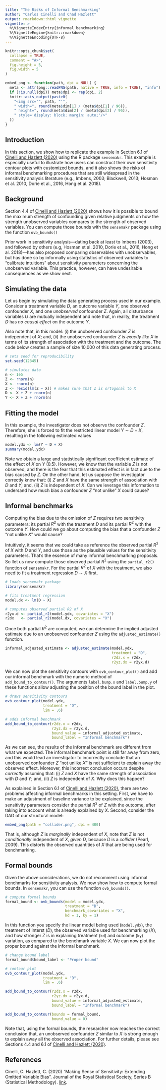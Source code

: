 ```yaml
---
title: "The Risks of Informal Benchmarking"
author: "Carlos Cinelli and Chad Hazlett"
output: rmarkdown::html_vignette
vignette: >
  %\VignetteIndexEntry{informal_benchmarking}
  %\VignetteEngine{knitr::rmarkdown}
  %\VignetteEncoding{UTF-8}
---
```


```r
knitr::opts_chunk$set(
  collapse = TRUE,
  comment = "#>",
  fig.height = 5,
  fig.width = 5
)
```

```r
embed_png <- function(path, dpi = NULL) {
  meta <- attr(png::readPNG(path, native = TRUE, info = TRUE), "info")
  if (!is.null(dpi)) meta$dpi <- rep(dpi, 2)
  knitr::asis_output(paste0(
    "<img src='", path, "'",
    " width=", round(meta$dim[1] / (meta$dpi[1] / 96)),
    " height=", round(meta$dim[2] / (meta$dpi[2] / 96)),
    " style='display: block; margin: auto;'/>"
  ))
}
```


## Introduction

In this section, we show how to replicate the example in Section 6.1 of [Cinelli and Hazlett (2020)](https://doi.org/10.1111/rssb.12348) using the R package `sensemakr`. This example is especially useful to illustrate how users can construct their own sensitivity contour plots with customized bounds, and it also shows the risks of informal benchmarking procedures that are still widespread in the sensitivity analysis literature (e.g., Imbens, 2003; Blackwell, 2013; Hosman et al. 2010, Dorie et al., 2016, Hong et al. 2018). 

## Background

Section 4.4 of [Cinelli and Hazlett (2020)](https://doi.org/10.1111/rssb.12348)  shows how it is possible to bound the maximum strength of confounding given relative judgments on how the strength unobserved variables compares to the strength of observed variables. You can compute those bounds with the `sensemakr` package using the function `ovb_bounds()`

Prior work in sensitivity analysis---dating back at least to Imbens (2003), and followed by others (e.g, Hosman et al. 2010, Dorie et al., 2016, Hong et al. 2018)---has also proposed comparing observables with unobservables, but has done so by informally using statistics of observed variables to "calibrate intuitions" about sensitivity parameters concerning the unobserved variable. This practice, however, can have undesirable consequences as we show next.

## Simulating the data

Let us begin by simulating the data generating process used in our example. Consider a treatment variable $D$, an outcome variable $Y$, one observed confounder $X$, and one *unobserved* confounder $Z$. Again, all disturbance variables $U$ are mutually independent and note that, in reality, the treatment $D$ has *no causal effect* on the outcome $Y$. 

\begin{align}
Z &= U_{z}\\
X &= U_{x}\\
D &= X + Z + U_d\\
Y &= X + Z + U_y
\end{align}

Also note that, in this model: (i) the unobserved confounder $Z$ is independent of $X$; and, (ii) the unobserved confounder $Z$ is *exactly like* $X$ in terms of its strength of association with the treatment and the outcome. The code below creates a sample of size 10,000 of this data generating process.


```r
# sets seed for reproducibility
set.seed(12345)

# simulates data
n <- 1e5
Z <- rnorm(n)
X <- rnorm(n)
Z <- resid(lm(Z ~ X)) # makes sure that Z is ortogonal to X
D <- X + Z + rnorm(n)
Y <- X + Z + rnorm(n)
```

## Fitting the model

In this example, the investigator does not observe the confounder $Z$. Therefore, she is forced to fit the restricted linear model $Y \sim D + X$, resulting in the following estimated values

```r
model.ydx <- lm(Y ~ D + X) 
summary(model.ydx)
```
Note we obtain a large and statistically significant coefficient estimate of the effect of $X$ on $Y$ ($0.5$). However, we know that the variable $Z$ is not observed, and there is the fear that this estimated effect is in fact due to the bias caused by $Z$. On the other hand, let us suppose the investigator correctly know that: (i) $Z$ and $X$ have the same strength of association with $D$ and $Y$; and, (ii) $Z$ is independent of $X$. Can we leverage this information to undersand how much bias a confounder $Z$ "not unlike" $X$ could cause?


## Informal benchmarks

Computing the bias due to the omission of $Z$ requires two sensitivity parameters: its partial $R^2$ with the treatment $D$ and its partial $R^2$ with the outcome $Y$. How could we go about computing the bias that a confounder $Z$ "not unlike $X$" would cause? 

Intuitively, it seems that we could take as reference the observed partial $R^2$ of $X$ with $D$ and $Y$, and use those as the plausible values for the sensitivity parameters. That's the essence of many informal benchmarking proposals. So llet us now compute those observed partial $R^2$ using the `partial_r2()` function of `sensemakr`. For the partial $R^2$ of $X$ with the treatment, we also need to fit a treatment regression $D \sim X$ first.

```r
# loads sensemakr package
library(sensemakr)

# fits treatment regression
model.dx <- lm(D ~ X)

# computes observed partial R2 of X
r2yx.d <- partial_r2(model.ydx, covariates = "X")
r2dx   <- partial_r2(model.dx, covariates = "X")
```

Once both partial $R^2$ are computed, we can determine the implied adjusted estimate due to an unobserved confounder $Z$ using the `adjusted_estimate()` function. 

```r
informal_adjusted_estimate <- adjusted_estimate(model.ydx, 
                                                treatment = "D", 
                                                r2dz.x = r2dx, 
                                                r2yz.dx = r2yx.d)
```

We can now plot the sensitivity contours with `ovb_contour_plot()` and add our informal benchmark with the numeric method of `add_bound_to_contour()`. The arguments `label.bump.x` and `label.bump.y` of these functions allow adjusting the position of the bound label in the plot.

```r
# draws sensitivity contours
ovb_contour_plot(model.ydx,  
                 treatment = "D", 
                 lim = .6)

# adds informal benchmark 
add_bound_to_contour(r2dz.x = r2dx, 
                     r2yz.dx = r2yx.d, 
                     bound_value = informal_adjusted_estimate,
                     bound_label = "Informal benchmark")
```

As we can see, the results of the informal benchmark are different from what we expected. The informal benchmark point is still far away from zero, and this would lead an investigator to incorrectly conclude that an unobserved confounder $Z$ "not unlike $X$" is not sufficient to explain away the observed effect. Moreover, this incorrect conclusion occurs despite *correctly* assuming that: (i) $Z$ and $X$ have the same strength of association with $D$ and $Y$; and, (ii) $Z$ is independent of $X$. Why does this happen?

As explained in Section 6.1 of [Cinelli and Hazlett (2020)](https://doi.org/10.1111/rssb.12348), there are two problems affecting informal benchmarks in this setting. First, we have to make an adjustment of baseline variance to be explained, since the sensitivity parameters consider the partial $R^2$ of $Z$ with the outcome, after taking into account what is already explained by $X$. Second, consider the DAG of our structural model:

```r
embed_png(path = "collider.png", dpi = 400)
```

That is, although $Z$ is *marginally* independent of $X$, note that $Z$ is not *conditionally* independent of $X$, *given* $D$, because $D$ is a *collider* (Pearl, 2009). This distorts the observed quantities of $X$ that are being used for benchmarking.

## Formal bounds

Given the above considerations, we do not recomment using informal benchmarks for sensitivity analysis. We now show how to compute formal bounds. In `sensemakr`, you can use the function `ovb_bounds()`.

```r
# compute formal bounds
formal_bound <- ovb_bounds(model = model.ydx, 
                           treatment = "D", 
                           benchmark_covariates = "X", 
                           kd = 1, ky = 1)
```

In this function you specify the linear model being used (`model.ydx`), the treatment of interst ($D$), the observed variable used for benchmarking ($X$), and how stronger $Z$ is in explaining treatment (`kd`) and outcome (`ky`) variation, as compared to the benchmark variable $X$. We can now plot the proper bound against the informal benchmark.

```r
# change bound label
formal_bound$bound_label <- "Proper bound"

# contour plot
ovb_contour_plot(model.ydx,  
                 treatment = "D",
                 lim = .6)

add_bound_to_contour(r2dz.x = r2dx, 
                     r2yz.dx = r2yx.d, 
                     bound_value = informal_adjusted_estimate,
                     bound_label = "Informal benchmark")

add_bound_to_contour(bounds = formal_bound, 
                     bound_value = 0)
```

Note that, using the formal bounds, the researcher now reaches the correct conclusion that, an unobserved confounder $Z$ similar to $X$ is strong enough to explain away all the observed association. For further details, please see Sections 4.4 and 6.1 of [Cinelli and Hazlett (2020)](https://doi.org/10.1111/rssb.12348).


## References

Cinelli, C. Hazlett, C. (2020) "Making Sense of Sensitivity: Extending Omitted Variable Bias". Journal of the Royal Statistical Society, Series B (Statistical Methodology). [link](https://doi.org/10.1111/rssb.12348).
